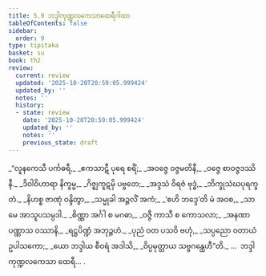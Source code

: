 ```yaml
---
title: 5.9 ဘဒ္ဒါကုဏ္ဍလကေသာထေရီဂါထာ
tableOfContents: false
sidebar:
  order: 9
type: tipitaka
basket: su
book: th2
review:
  current: review
  updated: '2025-10-20T20:59:05.999424'
  updated_by: ''
  notes: ''
  history:
  - state: review
    date: '2025-10-20T20:59:05.999424'
    updated_by: ''
    notes: ''
    previous_state: draft
---
```



<DynamicBreadcrumb />


<ReviewStatus review={frontmatter.review} showDetails={true} />

<HypothesisAnnotation frontmatter={frontmatter} />

<Division number="107" book="th2" e="ch" v="19" p="391">

<Paragraph number="157" type="verses" book="th2">
_“လူနကေသီ ပင်္ကဓရီ,_  
_ဧကသာဋီ ပုရေ စရိံ;_  
_အဝဇ္ဇေ ဝဇ္ဇမတိနီ,_  
_ဝဇ္ဇေ စာဝဇ္ဇဒဿိနီ._  

</Paragraph>

</Division>
<Division number="108" book="th2" e="ch" v="19" p="391">

<Paragraph number="158" type="verses" book="th2">
_ဒိဝါဝိဟာရာ နိက္ခမ္မ,_  
_ဂိဇ္ဈကူဋမှိ ပဗ္ဗတေ;_  
_အဒ္ဒသံ ဝိရဇံ ဗုဒ္ဓံ,_  
_ဘိက္ခုသံဃပုရက္ခတံ._  

</Paragraph>

</Division>
<Division number="109" book="th2" e="ch" v="19" p="391">

<Paragraph number="159" type="verses" book="th2">
_နိဟစ္စ ဇာဏုံ ဝန္ဒိတွာ,_  
_သမ္မုခါ အဉ္ဇလိံ အကံ;_  
_‘ဧဟိ ဘဒ္ဒေ’တိ မံ အဝစ,_  
_သာ မေ အာသူပသမ္ပဒါ._  

</Paragraph>

</Division>
<Division number="110" book="th2" e="ch" v="19" p="392">

<Paragraph number="160" type="verses" book="th2">
_စိဏ္ဏာ အင်္ဂါ စ မဂဓာ,_  
_ဝဇ္ဇီ ကာသီ စ ကောသလာ;_  
_အနဏာ ပဏ္ဏာသ ဝဿာနိ,_  
_ရဋ္ဌပိဏ္ဍံ အဘုဉ္ဇဟံ._  

</Paragraph>

</Division>
<Division number="111" book="th2" e="ch" v="19" p="392">

<Paragraph number="161" type="verses" book="th2">
_ပုညံ ဝတ ပသဝိ ဗဟုံ,_  
_သပ္ပညော ဝတာယံ ဥပါသကော;_  
_ယော ဘဒ္ဒါယ စီဝရံ အဒါသိ,_  
_ဝိပ္ပမုတ္တာယ သဗ္ဗဂန္ထေဟီ”တိ._  


</Paragraph>
</Division>

<Paragraph number="162" type="center" book="th2">
…  ဘဒ္ဒါ ကုဏ္ဍလကေသာ ထေရီ… .
</Paragraph>